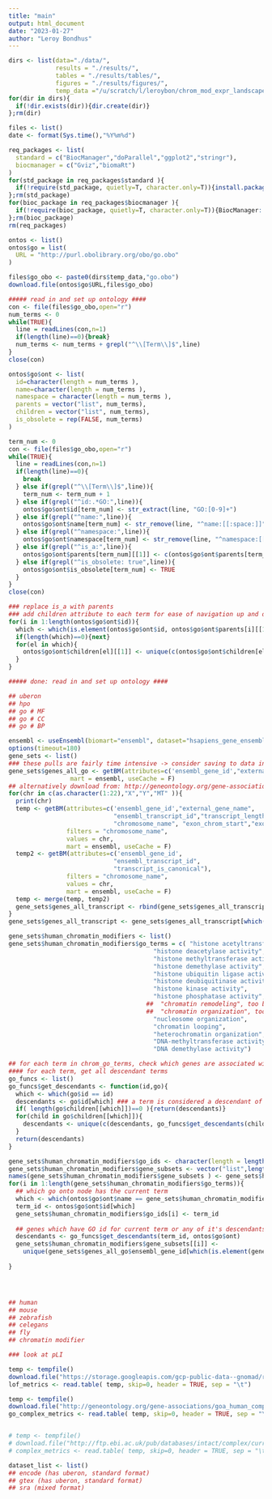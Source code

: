 ```yaml
---
title: "main"
output: html_document
date: "2023-01-27"
author: "Leroy Bondhus"
---
```


```r
dirs <- list(data="./data/",
             results = "./results/",
             tables = "./results/tables/",
             figures = "./results/figures/",
             temp_data ="/u/scratch/l/leroybon/chrom_mod_expr_landscape/")
for(dir in dirs){
  if(!dir.exists(dir)){dir.create(dir)}
};rm(dir)

files <- list()
date <- format(Sys.time(),"%Y%m%d")
```

```r
req_packages <- list(
  standard = c("BiocManager","doParallel","ggplot2","stringr"),
  biocmanager = c("Gviz","biomaRt")
)
for(std_package in req_packages$standard ){
  if(!require(std_package, quietly=T, character.only=T)){install.packages(std_package)}
};rm(std_package)
for(bioc_package in req_packages$biocmanager ){
  if(!require(bioc_package, quietly=T, character.only=T)){BiocManager::install(bioc_package)}
};rm(bioc_package)
rm(req_packages)
```


```r


ontos <- list()
ontos$go = list(
  URL = "http://purl.obolibrary.org/obo/go.obo"
)

files$go_obo <- paste0(dirs$temp_data,"go.obo")
download.file(ontos$go$URL,files$go_obo)

##### read in and set up ontology ####
con <- file(files$go_obo,open="r")
num_terms <- 0
while(TRUE){
  line = readLines(con,n=1)
  if(length(line)==0){break}
  num_terms <- num_terms + grepl("^\\[Term\\]$",line)
}
close(con)

ontos$go$ont <- list(
  id=character(length = num_terms ),
  name=character(length = num_terms ),
  namespace = character(length = num_terms ),
  parents = vector("list", num_terms),
  children = vector("list", num_terms),
  is_obsolete = rep(FALSE, num_terms)
)

term_num <- 0
con <- file(files$go_obo,open="r")
while(TRUE){
  line = readLines(con,n=1)
  if(length(line)==0){
    break
  } else if(grepl("^\\[Term\\]$",line)){
    term_num <- term_num + 1
  } else if(grepl("^id:.*GO:",line)){
    ontos$go$ont$id[term_num] <- str_extract(line, "GO:[0-9]+")
  } else if(grepl("^name:",line)){
    ontos$go$ont$name[term_num] <- str_remove(line, "^name:[[:space:]]")
  } else if(grepl("^namespace:",line)){
    ontos$go$ont$namespace[term_num] <- str_remove(line, "^namespace:[[:space:]]")
  } else if(grepl("^is_a:",line)){
    ontos$go$ont$parents[term_num][[1]] <- c(ontos$go$ont$parents[term_num][[1]], str_remove(str_remove(line, "^is_a:[[:space:]]"),"[[:space:]]*!.*")) 
  } else if(grepl("^is_obsolete: true",line)){
    ontos$go$ont$is_obsolete[term_num] <- TRUE 
  }
}
close(con)

### replace is_a with parents
### add children attribute to each term for ease of navigation up and down ontology
for(i in 1:length(ontos$go$ont$id)){
  which <- which(is.element(ontos$go$ont$id, ontos$go$ont$parents[i][[1]]))
  if(length(which)==0){next}
  for(el in which){
    ontos$go$ont$children[el][[1]] <- unique(c(ontos$go$ont$children[el][[1]], ontos$go$ont$id[i]))
  }
}

##### done: read in and set up ontology ####

## uberon
## hpo
## go # MF
## go # CC
## go # BP

```


```r
ensembl <- useEnsembl(biomart="ensembl", dataset="hsapiens_gene_ensembl")
options(timeout=180)
gene_sets <- list()
### these pulls are fairly time intensive -> consider saving to data in short term and load if exists
gene_sets$genes_all_go <- getBM(attributes=c('ensembl_gene_id',"external_gene_name","go_id","name_1006"),
                 mart = ensembl, useCache = F)
## alternatively download from: http://geneontology.org/gene-associations/goa_human.gaf.gz
for(chr in c(as.character(1:22),"X","Y","MT" )){
  print(chr)
  temp <- getBM(attributes=c('ensembl_gene_id',"external_gene_name",
                             "ensembl_transcript_id","transcript_length",
                             "chromosome_name", "exon_chrom_start","exon_chrom_end","rank"),
                filters = "chromosome_name",
                values = chr,
                mart = ensembl, useCache = F)
  temp2 <- getBM(attributes=c('ensembl_gene_id',
                             "ensembl_transcript_id",
                             "transcript_is_canonical"),
                filters = "chromosome_name",
                values = chr,
                mart = ensembl, useCache = F)
  temp <- merge(temp, temp2)
  gene_sets$genes_all_transcript <- rbind(gene_sets$genes_all_transcript, temp)
}
gene_sets$genes_all_transcript <- gene_sets$genes_all_transcript[which(!is.na(gene_sets$genes_all_transcript$transcript_is_canonical)),]

gene_sets$human_chromatin_modifiers <- list()
gene_sets$human_chromatin_modifiers$go_terms = c( "histone acetyltransferase activity",
                                        "histone deacetylase activity",
                                        "histone methyltransferase activity",
                                        "histone demethylase activity",
                                        "histone ubiquitin ligase activity",
                                        "histone deubiquitinase activity",
                                        "histone kinase activity",
                                        "histone phosphatase activity",
                                      ##  "chromatin remodeling", too broad
                                      ##  "chromatin organization", too broad
                                        "nucleosome organization",
                                        "chromatin looping",
                                        "heterochromatin organization",
                                        "DNA-methyltransferase activity",
                                        "DNA demethylase activity")

## for each term in chrom_go_terms, check which genes are associated with term (and any of it's descendants)
#### for each term, get all descendant terms
go_funcs <- list()
go_funcs$get_descendants <- function(id,go){
  which <- which(go$id == id)
  descendants <- go$id[which] ### a term is considered a descendant of itself
  if( length(go$children[[which]])==0 ){return(descendants)}
  for(child in go$children[[which]]){
    descendants <- unique(c(descendants, go_funcs$get_descendants(child, go) ))
  }
  return(descendants)
}

gene_sets$human_chromatin_modifiers$go_ids <- character(length = length(gene_sets$human_chromatin_modifiers$go_terms))
gene_sets$human_chromatin_modifiers$gene_subsets <- vector("list",length(gene_sets$human_chromatin_modifiers$go_terms))
names(gene_sets$human_chromatin_modifiers$gene_subsets ) <- gene_sets$human_chromatin_modifiers$go_terms
for(i in 1:length(gene_sets$human_chromatin_modifiers$go_terms)){
  ## which go onto node has the current term
  which <- which(ontos$go$ont$name == gene_sets$human_chromatin_modifiers$go_terms[i])
  term_id <- ontos$go$ont$id[which]
  gene_sets$human_chromatin_modifiers$go_ids[i] <- term_id
  
  ## genes which have GO id for current term or any of it's descendants
  descendants <- go_funcs$get_descendants(term_id, ontos$go$ont)
  gene_sets$human_chromatin_modifiers$gene_subsets[[i]] <-
    unique(gene_sets$genes_all_go$ensembl_gene_id[which(is.element(gene_sets$genes_all_go$go_id, descendants ))])
  
}




## human
## mouse
## zebrafish
## celegans
## fly 
## chromatin modifier


```

```r


### look at pLI

temp <- tempfile()
download.file("https://storage.googleapis.com/gcp-public-data--gnomad/release/2.1.1/constraint/gnomad.v2.1.1.lof_metrics.by_gene.txt.bgz",temp)
lof_metrics <- read.table( temp, skip=0, header = TRUE, sep = "\t")

temp <- tempfile()
download.file("http://geneontology.org/gene-associations/goa_human_complex.gaf.gz",temp)
go_complex_metrics <- read.table( temp, skip=0, header = TRUE, sep = "\t")


# temp <- tempfile()
# download.file("http://ftp.ebi.ac.uk/pub/databases/intact/complex/current/psi30/human.zip",temp)
# complex_metrics <- read.table( temp, skip=0, header = TRUE, sep = "\t")
```



```r

dataset_list <- list()
## encode (has uberon, standard format)
## gtex (has uberon, standard format)
## sra (mixed format)


```

